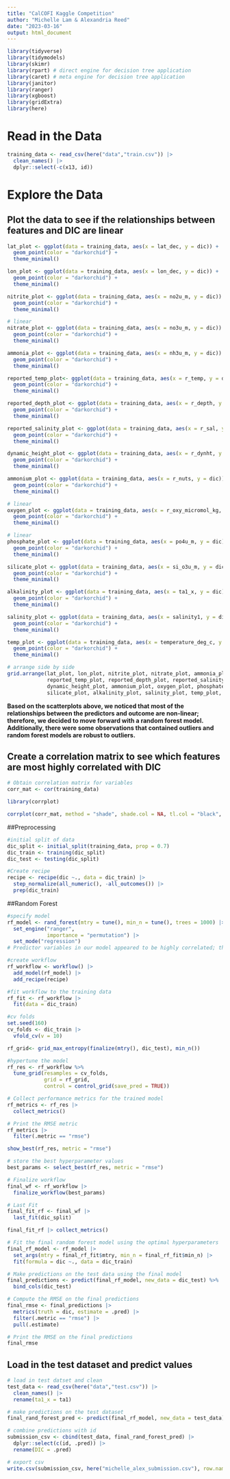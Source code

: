 ```yaml
---
title: "CalCOFI Kaggle Competition"
author: "Michelle Lam & Alexandria Reed"
date: "2023-03-16"
output: html_document
---
```


```r
library(tidyverse)
library(tidymodels)
library(skimr)
library(rpart) # direct engine for decision tree application
library(caret) # meta engine for decision tree application
library(janitor)
library(ranger)
library(xgboost)
library(gridExtra)
library(here)
```

# Read in the Data
```r
training_data <- read_csv(here("data","train.csv")) |> 
  clean_names() |> 
  dplyr::select(-c(x13, id))
```

# Explore the Data

## Plot the data to see if the relationships between features and DIC are linear
```r
lat_plot <- ggplot(data = training_data, aes(x = lat_dec, y = dic)) + 
  geom_point(color = "darkorchid") +
  theme_minimal()

lon_plot <- ggplot(data = training_data, aes(x = lon_dec, y = dic)) + 
  geom_point(color = "darkorchid") +
  theme_minimal()

nitrite_plot <- ggplot(data = training_data, aes(x = no2u_m, y = dic)) + 
  geom_point(color = "darkorchid") +
  theme_minimal()

# linear
nitrate_plot <- ggplot(data = training_data, aes(x = no3u_m, y = dic)) + 
  geom_point(color = "darkorchid") +
  theme_minimal()

ammonia_plot <- ggplot(data = training_data, aes(x = nh3u_m, y = dic)) + 
  geom_point(color = "darkorchid") +
  theme_minimal()

reported_temp_plot<- ggplot(data = training_data, aes(x = r_temp, y = dic)) + 
  geom_point(color = "darkorchid") +
  theme_minimal()

reported_depth_plot <- ggplot(data = training_data, aes(x = r_depth, y = dic)) + 
  geom_point(color = "darkorchid") +
  theme_minimal()

reported_salinity_plot <- ggplot(data = training_data, aes(x = r_sal, y = dic)) + 
  geom_point(color = "darkorchid") +
  theme_minimal()

dynamic_height_plot <- ggplot(data = training_data, aes(x = r_dynht, y = dic)) + 
  geom_point(color = "darkorchid") +
  theme_minimal()

ammonium_plot <- ggplot(data = training_data, aes(x = r_nuts, y = dic)) + 
  geom_point(color = "darkorchid") +
  theme_minimal()

# linear
oxygen_plot <- ggplot(data = training_data, aes(x = r_oxy_micromol_kg, y = dic)) + 
  geom_point(color = "darkorchid") +
  theme_minimal()

# linear
phosphate_plot <- ggplot(data = training_data, aes(x = po4u_m, y = dic)) + 
  geom_point(color = "darkorchid") +
  theme_minimal()

silicate_plot <- ggplot(data = training_data, aes(x = si_o3u_m, y = dic)) + 
  geom_point(color = "darkorchid") +
  theme_minimal()

alkalinity_plot <- ggplot(data = training_data, aes(x = ta1_x, y = dic)) + 
  geom_point(color = "darkorchid") +
  theme_minimal()

salinity_plot <- ggplot(data = training_data, aes(x = salinity1, y = dic)) + 
  geom_point(color = "darkorchid") +
  theme_minimal()

temp_plot <- ggplot(data = training_data, aes(x = temperature_deg_c, y = dic)) + 
  geom_point(color = "darkorchid") +
  theme_minimal()

# arrange side by side
grid.arrange(lat_plot, lon_plot, nitrite_plot, nitrate_plot, ammonia_plot, 
             reported_temp_plot, reported_depth_plot, reported_salinity_plot, 
             dynamic_height_plot, ammonium_plot, oxygen_plot, phosphate_plot, 
             silicate_plot, alkalinity_plot, salinity_plot, temp_plot, ncol = 4, nrow = 4)
```

**Based on the scatterplots above, we noticed that most of the relationships between the predictors and outcome are non-linear; therefore, we decided to move forward with a random forest model. Additionally, there were some observations that contained outliers and random forest models are robust to outliers.**

## Create a correlation matrix to see which features are most highly correlated with DIC
```r
# Obtain correlation matrix for variables
corr_mat <- cor(training_data)

library(corrplot)

corrplot(corr_mat, method = "shade", shade.col = NA, tl.col = "black", tl.srt = 45, addCoef.col = "black", number.cex = 0.5, cl.pos = "n", order = "original")
```

##Preprocessing
```r
#initial split of data
dic_split <- initial_split(training_data, prop = 0.7)
dic_train <- training(dic_split)
dic_test <- testing(dic_split)

#Create recipe
recipe <- recipe(dic ~., data = dic_train) |>
  step_normalize(all_numeric(), -all_outcomes()) |>
  prep(dic_train) 
```

##Random Forest

```r
#specify model
rf_model <- rand_forest(mtry = tune(), min_n = tune(), trees = 1000) |>
  set_engine("ranger", 
             importance = "permutation") |>
  set_mode("regression")
# Predictor variables in our model appeared to be highly correlated; thus, we chose permutation importance

#create workflow
rf_workflow <- workflow() |>
  add_model(rf_model) |> 
  add_recipe(recipe)

#fit workflow to the training data
rf_fit <- rf_workflow |>
  fit(data = dic_train)

#cv folds
set.seed(160)
cv_folds <- dic_train |>
  vfold_cv(v = 10)

rf_grid<- grid_max_entropy(finalize(mtry(), dic_test), min_n())

#hypertune the model 
rf_res <- rf_workflow %>%
  tune_grid(resamples = cv_folds,
            grid = rf_grid,
            control = control_grid(save_pred = TRUE)) 

# Collect performance metrics for the trained model
rf_metrics <- rf_res |>
  collect_metrics()

# Print the RMSE metric 
rf_metrics |>
  filter(.metric == "rmse") 

show_best(rf_res, metric = "rmse")

# store the best hyperparameter values
best_params <- select_best(rf_res, metric = "rmse")

# Finalize workflow 
final_wf <- rf_workflow |>
  finalize_workflow(best_params)

# Last Fit 
final_fit_rf <- final_wf |>
  last_fit(dic_split)

final_fit_rf |> collect_metrics()

# Fit the final random forest model using the optimal hyperparameters
final_rf_model <- rf_model |>
  set_args(mtry = final_rf_fit$mtry, min_n = final_rf_fit$min_n) |>
  fit(formula = dic ~., data = dic_train)

# Make predictions on the test data using the final model
final_predictions <- predict(final_rf_model, new_data = dic_test) %>%
  bind_cols(dic_test)

# Compute the RMSE on the final predictions
final_rmse <- final_predictions |>
  metrics(truth = dic, estimate = .pred) |>
  filter(.metric == "rmse") |>
  pull(.estimate)

# Print the RMSE on the final predictions
final_rmse
```

## Load in the test dataset and predict values
```r
# load in test datset and clean
test_data <- read_csv(here("data","test.csv")) |> 
  clean_names() |> 
  rename(ta1_x = ta1)

# make predictions on the test dataset
final_rand_forest_pred <- predict(final_rf_model, new_data = test_data)

# combine predictions with id
submission_csv <- cbind(test_data, final_rand_forest_pred) |> 
  dplyr::select(c(id, .pred)) |> 
  rename(DIC = .pred)

# export csv
write.csv(submission_csv, here("michelle_alex_submission.csv"), row.names = FALSE)
```

